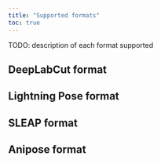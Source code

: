```yaml
---
title: "Supported formats"
toc: true
---
```



TODO: description of each format supported

## DeepLabCut format
## Lightning Pose format
## SLEAP format
## Anipose format


